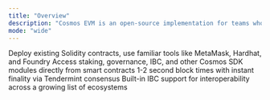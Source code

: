 ```yaml
---
title: "Overview"
description: "Cosmos EVM is an open-source implementation for teams who want to build their own chain, rollup, or EVM-compatible application using the best Layer 1 stack in blockchain, including full Ethereum composability. Build custom modules for your SDK and get fast finality, complete decentralization, and built-in interoperability between EVM and Cosmos."
mode: "wide"
---
```



<CardGroup cols={2}>
  <Card title="Full Ethereum Compatibility" icon="ethereum">
    Deploy existing Solidity contracts, use familiar tools like MetaMask, Hardhat, and Foundry
  </Card>
  <Card title="Cosmos Native Features" icon="link">
    Access staking, governance, IBC, and other Cosmos SDK modules directly from smart contracts
  </Card>
  <Card title="Instant Finality" icon="zap">
    1-2 second block times with instant finality via Tendermint consensus
  </Card>
  <Card title="Cross-Chain Ready" icon="globe">
    Built-in IBC support for interoperability across a growing list of ecosystems
  </Card>
</CardGroup>

